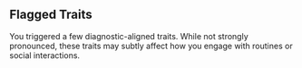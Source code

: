 ## Flagged Traits

You triggered a few diagnostic-aligned traits. While not strongly pronounced, these traits may subtly affect how you engage with routines or social interactions.